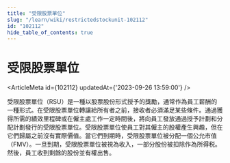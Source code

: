 ```yaml
---
title: "受限股票單位"
slug: "/learn/wiki/restrictedstockunit-102112"
id: "102112"
hide_table_of_contents: true
---
```



# 受限股票單位

<ArticleMeta id={102112} updatedAt={'2023-09-26 13:59:00'} />
<div className='border-solid border-b border-t-0 my-4 border-[var(--ifm-color-gray-300)]' />

受限股票單位（RSU）是一種以股票股份形式授予的獎勵，通常作為員工薪酬的一種形式。在受限股票單位轉讓給所有者之前，接收者必須滿足某些條件。通過獲得所需的績效里程碑或在僱主處工作一定時間後，將向員工發放通過授予計劃和分配計劃發行的受限股票單位。受限股票單位使員工對其僱主的股權產生興趣，但在它們歸屬之前沒有實際價值。當它們到期時，受限股票單位被分配一個公允市值（FMV）。一旦到期，受限股票單位被視為收入，一部分股份被扣除作為所得税。然後，員工收到剩餘的股份並有權出售。
